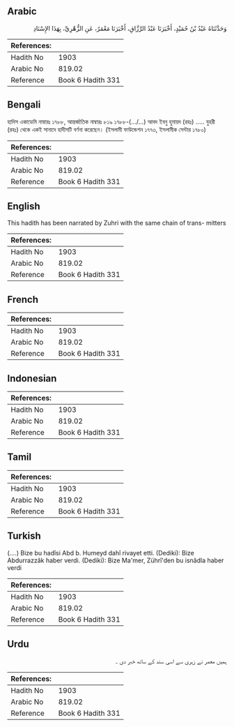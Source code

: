 ## Arabic


<div dir="rtl" lang="ar" style={{fontSize:'larger',backgroundColor:'#f8f9fa',padding:20}}>
وَحَدَّثَنَاهُ عَبْدُ بْنُ حُمَيْدٍ، أَخْبَرَنَا عَبْدُ الرَّزَّاقِ، أَخْبَرَنَا مَعْمَرٌ، عَنِ الزُّهْرِيِّ، بِهَذَا الإِسْنَادِ
</div>
<div style={{backgroundColor:'#f8f9fa',padding:20, marginBottom: 10}}><table> <thead> <tr> <th>References:</th> <th></th> </tr> </thead> <tbody><tr><td>Hadith No</td><td>1903</td></tr><tr><td>Arabic No</td><td>819.02</td></tr><tr><td>Reference</td><td>Book 6 Hadith 331</td></tr></tbody></table></div>

## Bengali


<div dir="ltr" lang="bn" style={{fontSize:'larger',backgroundColor:'#f8f9fa',padding:20}}>
হাদিস একাডেমি নাম্বারঃ ১৭৮৮, আন্তর্জাতিক নাম্বারঃ ৮১৯ ১৭৮৮-(.../...) আবদ ইবনু হুমায়দ (রহঃ) ..... যুহরী (রহঃ) থেকে একই সানাদে হাদীসটি বর্ণনা করেছেন। (ইসলামী ফাউন্ডেশন ১৭৭৩, ইসলামীক সেন্টার ১৭৮০)
</div>
<div style={{backgroundColor:'#f8f9fa',padding:20, marginBottom: 10}}><table> <thead> <tr> <th>References:</th> <th></th> </tr> </thead> <tbody><tr><td>Hadith No</td><td>1903</td></tr><tr><td>Arabic No</td><td>819.02</td></tr><tr><td>Reference</td><td>Book 6 Hadith 331</td></tr></tbody></table></div>

## English


<div dir="ltr" lang="en" style={{fontSize:'larger',backgroundColor:'#f8f9fa',padding:20}}>
This hadith has been narrated by Zuhri with the same chain of trans- mitters
</div>
<div style={{backgroundColor:'#f8f9fa',padding:20, marginBottom: 10}}><table> <thead> <tr> <th>References:</th> <th></th> </tr> </thead> <tbody><tr><td>Hadith No</td><td>1903</td></tr><tr><td>Arabic No</td><td>819.02</td></tr><tr><td>Reference</td><td>Book 6 Hadith 331</td></tr></tbody></table></div>

## French


<div dir="ltr" lang="fr" style={{fontSize:'larger',backgroundColor:'#f8f9fa',padding:20}}>

</div>
<div style={{backgroundColor:'#f8f9fa',padding:20, marginBottom: 10}}><table> <thead> <tr> <th>References:</th> <th></th> </tr> </thead> <tbody><tr><td>Hadith No</td><td>1903</td></tr><tr><td>Arabic No</td><td>819.02</td></tr><tr><td>Reference</td><td>Book 6 Hadith 331</td></tr></tbody></table></div>

## Indonesian


<div dir="ltr" lang="id" style={{fontSize:'larger',backgroundColor:'#f8f9fa',padding:20}}>

</div>
<div style={{backgroundColor:'#f8f9fa',padding:20, marginBottom: 10}}><table> <thead> <tr> <th>References:</th> <th></th> </tr> </thead> <tbody><tr><td>Hadith No</td><td>1903</td></tr><tr><td>Arabic No</td><td>819.02</td></tr><tr><td>Reference</td><td>Book 6 Hadith 331</td></tr></tbody></table></div>

## Tamil


<div dir="ltr" lang="ta" style={{fontSize:'larger',backgroundColor:'#f8f9fa',padding:20}}>

</div>
<div style={{backgroundColor:'#f8f9fa',padding:20, marginBottom: 10}}><table> <thead> <tr> <th>References:</th> <th></th> </tr> </thead> <tbody><tr><td>Hadith No</td><td>1903</td></tr><tr><td>Arabic No</td><td>819.02</td></tr><tr><td>Reference</td><td>Book 6 Hadith 331</td></tr></tbody></table></div>

## Turkish


<div dir="ltr" lang="tr" style={{fontSize:'larger',backgroundColor:'#f8f9fa',padding:20}}>
(….) Bize bu hadîsi Abd b. Humeyd dahî rivayet etti. (Dediki): Bize Abdurrazzâk haber verdi. (Dediki): Bize Ma'mer, Zührî'den bu isnâdla haber verdi
</div>
<div style={{backgroundColor:'#f8f9fa',padding:20, marginBottom: 10}}><table> <thead> <tr> <th>References:</th> <th></th> </tr> </thead> <tbody><tr><td>Hadith No</td><td>1903</td></tr><tr><td>Arabic No</td><td>819.02</td></tr><tr><td>Reference</td><td>Book 6 Hadith 331</td></tr></tbody></table></div>

## Urdu


<div dir="rtl" lang="ur" style={{fontSize:'larger',backgroundColor:'#f8f9fa',padding:20}}>
ہمیں معمر نے زہری سے اسی سند کے ساتھ خبر دی ۔
</div>
<div style={{backgroundColor:'#f8f9fa',padding:20, marginBottom: 10}}><table> <thead> <tr> <th>References:</th> <th></th> </tr> </thead> <tbody><tr><td>Hadith No</td><td>1903</td></tr><tr><td>Arabic No</td><td>819.02</td></tr><tr><td>Reference</td><td>Book 6 Hadith 331</td></tr></tbody></table></div>